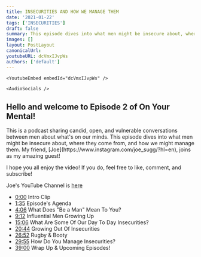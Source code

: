 ```yaml
---
title: INSECURITIES AND HOW WE MANAGE THEM
date: '2021-01-22'
tags: ['INSECURITIES']
draft: false
summary: This episode dives into what men might be insecure about, where they come from, and how we might manage them. My friend, Joe, joins as my amazing guest!
images: []
layout: PostLayout
canonicalUrl:
youtubeURL: dcVmxIJvpWs
authors: ['default']
---
```


    <YoutubeEmbed embedId="dcVmxIJvpWs" />

    <AudioSocials />

<h2>Hello and welcome to Episode 2 of On Your Mental!</h2>

<p>
  This is a podcast sharing candid, open, and vulnerable conversations between men about what's on
  our minds. This episode dives into what men might be insecure about, where they come from, and how
  we might manage them. My friend, [Joe](https://www.instagram.com/joe_sugg/?hl=en), joins as my
  amazing guest!
</p>

I hope you all enjoy the video! If you do, feel free to like, comment, and subscribe!

Joe's YouTube Channel is [here](https://www.youtube.com/channel/UCVBD)

- [0:00](https://www.youtube.com/watch?v=dcVmxIJvpWs&t=0s) Intro Clip
- [1:35](https://www.youtube.com/watch?v=dcVmxIJvpWs&t=95s) Episode's Agenda
- [4:06](https://www.youtube.com/watch?v=dcVmxIJvpWs&t=246s) What Does "Be a Man" Mean To You?
- [9:12](https://www.youtube.com/watch?v=dcVmxIJvpWs&t=552s) Influential Men Growing Up
- [15:06](https://www.youtube.com/watch?v=dcVmxIJvpWs&t=906s) What Are Some Of Our Day To Day Insecurities?
- [20:44](https://www.youtube.com/watch?v=dcVmxIJvpWs&t=1244s) Growing Out Of Insecurities
- [26:52](https://www.youtube.com/watch?v=dcVmxIJvpWs&t=1612s) Rugby & Booty
- [29:55](https://www.youtube.com/watch?v=dcVmxIJvpWs&t=1795s) How Do You Manage Insecurities?
- [39:00](https://www.youtube.com/watch?v=dcVmxIJvpWs&t=2340s) Wrap Up & Upcoming Episodes!
